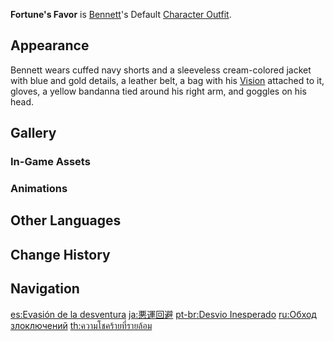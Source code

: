 {{Outfit Infobox
|id           = 203200
|image        = <gallery>
Character Bennett Full Wish.png|Wish
Character Bennett Game.png|In-Game
</gallery>
|character    = Bennett
|type         = Default
|description  = Bennett's outfit. An old adventurer's uniform that has been patched and sewn up in various places.
|obtain       = Unlocked upon obtaining character
}}
'''Fortune's Favor''' is [[Bennett]]'s Default [[Character Outfit]].

==Appearance==
<!-- Keep appearance section short and concise. Limit to 1-2 paragraphs (preferably 1 paragraph) with 3-4 sentences each. -->
Bennett wears cuffed navy shorts and a sleeveless cream-colored jacket with blue and gold details, a leather belt, a bag with his [[Vision]] attached to it, gloves, a yellow bandanna tied around his right arm, and goggles on his head.

==Gallery==
===In-Game Assets===
{{Assets/Outfit|Fortune's Favor|nomain=1}}

===Animations===
{{Preview/CharacterAnimations|Bennett|nocaption=1}}

==Other Languages==
{{Other Languages
|en      = Fortune's Favor
|zhs     = 噩运绕行
|zhs_rm  = Èyùn Ràoxíng
|zht     = 噩運繞行
|zht_rm  = Èyùn Ràoxíng
|zh_tl   = Misfortune Detour
|ja      = 悪運回避
|ja_rm   = Akuun Kaiwa
|ja_tl   = Avoidance of Devil's Luck
|ja_note = {{ja|悪運}} can mean both "undeserved good luck, luck of the devil" and "bad luck".
|ko      = 악운은 멀리
|ko_rm   = Akuneun Meolli
|ko_tl   = Faraway Misfortune
|es      = Evasión de la desventura
|es_tl   = Evasion of Misfortune
|fr      = Diversion mal venue
|fr_tl   = Untimely Diversion
|ru      = Обход злоключений
|ru_tl   = Bypassing Misadventures
|th      = ความโชคร้ายที่รายล้อม
|th_rm   = Khwam chokrai thi railom
|th_tl   = Surrounding Misfortune
|vi      = Vận Đen Đeo Bám
|vi_tl   = Clinging Misfortune
|de      = Ablenkung des Unglücks
|de_tl   = Deflection of Misfortune
|id      = Fortune's Favor
|pt      = Desvio Inesperado
|pt_tl   = Unexpected Detour
|tr      = Talihin Lütfu
|tr_tl   = 
|it      = Favore della fortuna
|it_tl   = Fortune's Favor
}}

==Change History==
{{Change History|1.0}}

==Navigation==
{{Dressing Room Navbox|type=outfit}}

[[es:Evasión de la desventura]]
[[ja:悪運回避]]
[[pt-br:Desvio Inesperado]]
[[ru:Обход злоключений]]
[[th:ความโชคร้ายที่รายล้อม]]